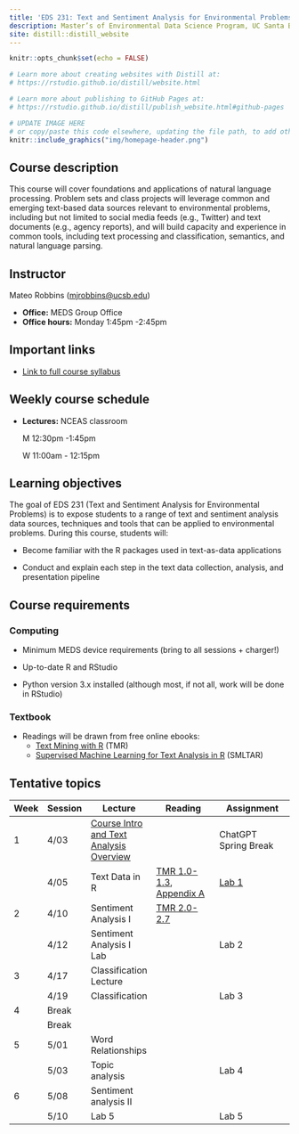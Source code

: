 ```yaml
---
title: 'EDS 231: Text and Sentiment Analysis for Environmental Problems'
description: Master’s of Environmental Data Science Program, UC Santa Barbara
site: distill::distill_website
---
```


```r
knitr::opts_chunk$set(echo = FALSE)

# Learn more about creating websites with Distill at:
# https://rstudio.github.io/distill/website.html

# Learn more about publishing to GitHub Pages at:
# https://rstudio.github.io/distill/publish_website.html#github-pages

```

```r

# UPDATE IMAGE HERE
# or copy/paste this code elsewhere, updating the file path, to add other images to your site!
knitr::include_graphics("img/homepage-header.png")
```

## Course description

This course will cover foundations and applications of natural language processing. Problem sets and class projects will leverage common and emerging text-based data sources relevant to environmental problems, including but not limited to social media feeds (e.g., Twitter) and text documents (e.g., agency reports), and will build capacity and experience in common tools, including text processing and classification, semantics, and natural language parsing.

## Instructor

Mateo Robbins ([mjrobbins\@ucsb.edu](mailto:mjrobbins@ucsb.edu){.email})

-   **Office:** MEDS Group Office
-   **Office hours:** Monday 1:45pm -2:45pm

## Important links

-   [Link to full course syllabus](https://docs.google.com/document/d/1BxkLEt02rBUl-HcfM7J0rfu0XpnPBOInKAsGBIz2fqc/edit?usp=sharing)

## Weekly course schedule

-   **Lectures:** NCEAS classroom

    M 12:30pm -1:45pm  

    W 11:00am - 12:15pm

## Learning objectives

The goal of EDS 231 (Text and Sentiment Analysis for Environmental Problems) is to expose students to a range of text and sentiment analysis data sources, techniques and tools that can be applied to environmental problems. During this course, students will:

-   Become familiar with the R packages used in text-as-data applications

-   Conduct and explain each step in the text data collection, analysis, and presentation pipeline

## Course requirements

### Computing

-   Minimum MEDS device requirements (bring to all sessions + charger!)

-   Up-to-date R and RStudio

-   Python version 3.x installed (although most, if not all, work will be done in RStudio)

### Textbook

-   Readings will be drawn from free online ebooks:
    -   [Text Mining with R](https://www.tidytextmining.com/) (TMR)
    -   [Supervised Machine Learning for Text Analysis in R](https://smltar.com/) (SMLTAR)

## Tentative topics

| Week | Session | Lecture                                                                                            | Reading                                                                                                          | Assignment                                                                            |
|--------------|--------------|-------------------------|-----------------------------|----------------------------------|
| 1    | 4/03    | [Course Intro and Text Analysis Overview](https://ucsb.box.com/s/3jokarrb3xo1ksts137aeu45pm5q96q5) |                                                                                                                  | ChatGPT Spring Break                                                                  |
|      | 4/05    | Text Data in R                                                                                     | [TMR 1.0-1.3](https://www.tidytextmining.com/tidytext.html), [Appendix A](https://smltar.com/regexp.html#regexp) | [Lab 1](https://github.com/MaRo406/EDS-231-text-sentiment/blob/main/Lab1_InClass.Rmd) |
| 2    | 4/10    | Sentiment Analysis I                                                                               | [TMR 2.0-2.7](https://www.tidytextmining.com/sentiment.html)                                                     |                                                                                       |
|      | 4/12    | Sentiment Analysis I Lab                                                                           |                                                                                                                  | Lab 2                                                                                 |
| 3    | 4/17    | Classification Lecture                                                                             |                                                                                                                  |                                                                                       |
|      | 4/19    | Classification                                                                                     |                                                                                                                  | Lab 3                                                                                 |
| 4    | Break   |                                                                                                    |                                                                                                                  |                                                                                       |
|      | Break   |                                                                                                    |                                                                                                                  |                                                                                       |
| 5    | 5/01    | Word Relationships                                                                                 |                                                                                                                  |                                                                                       |
|      | 5/03    | Topic analysis                                                                                     |                                                                                                                  | Lab 4                                                                                 |
| 6    | 5/08    | Sentiment analysis II                                                                              |                                                                                                                  |                                                                                       |
|      | 5/10    | Lab 5                                                                                              |                                                                                                                  | Lab 5                                                                                 |
